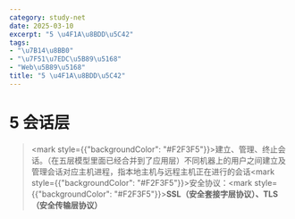```yaml
---
category: study-net
date: 2025-03-10
excerpt: "5 \u4F1A\u8BDD\u5C42"
tags:
- "\u7B14\u8BB0"
- "\u7F51\u7EDC\u5B89\u5168"
- "Web\u5B89\u5168"
title: "5 \u4F1A\u8BDD\u5C42"
---
```

# 5 会话层

> <mark style={{"backgroundColor": "#F2F3F5"}}>建立、管理、终止会话。（在五层模型里面已经合并到了应用层）不同机器上的用户之间建立及管理会话对应主机进程，指本地主机与远程主机正在进行的会话</mark><mark style={{"backgroundColor": "#F2F3F5"}}>安全协议：</mark><mark style={{"backgroundColor": "#F2F3F5"}}>**SSL（安全套接字层协议）、TLS（安全传输层协议）**</mark>




